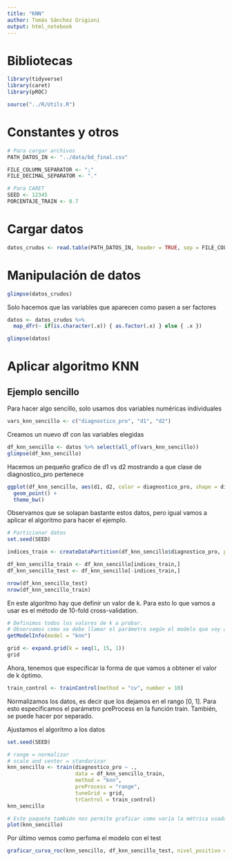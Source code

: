 ```yaml
---
title: "KNN"
author: Tomás Sánchez Grigioni
output: html_notebook
---
```


# Bibliotecas

```r
library(tidyverse)
library(caret)
library(pROC)

source("../R/Utils.R")
```

# Constantes y otros

```r
# Para cargar archivos
PATH_DATOS_IN <- "../data/bd_final.csv"

FILE_COLUMN_SEPARATOR <- ";"
FILE_DECIMAL_SEPARATOR <- "."

# Para CARET
SEED <- 12345
PORCENTAJE_TRAIN <- 0.7
```

# Cargar datos

```r
datos_crudos <- read.table(PATH_DATOS_IN, header = TRUE, sep = FILE_COLUMN_SEPARATOR, dec = FILE_DECIMAL_SEPARATOR)
```

# Manipulación de datos

```r
glimpse(datos_crudos)
```
Solo hacemos que las variables que aparecen como <chr> pasen a ser factores

```r
datos <- datos_crudos %>% 
  map_dfr(~ if(is.character(.x)) { as.factor(.x) } else { .x })

glimpse(datos)
```

# Aplicar algoritmo KNN

## Ejemplo sencillo

Para hacer algo sencillo, solo usamos dos variables numéricas individuales

```r
vars_knn_sencillo <- c("diagnostico_pro", "d1", "d2")
```

Creamos un nuevo df con las variables elegidas

```r
df_knn_sencillo <- datos %>% select(all_of(vars_knn_sencillo))
glimpse(df_knn_sencillo)
```

Hacemos un pequeño grafico de d1 vs d2 mostrando a que clase de diagnostico_pro pertenece

```r
ggplot(df_knn_sencillo, aes(d1, d2, color = diagnostico_pro, shape = diagnostico_pro)) +
  geom_point() +
  theme_bw()
```
Observamos que se solapan bastante estos datos, pero igual vamos a aplicar el algoritmo para hacer el ejemplo.

```r
# Particionar datos
set.seed(SEED)

indices_train <- createDataPartition(df_knn_sencillo$diagnostico_pro, p = PORCENTAJE_TRAIN, list = FALSE) %>% as.vector()

df_knn_sencillo_train <- df_knn_sencillo[indices_train,]
df_knn_sencillo_test <- df_knn_sencillo[-indices_train,]

nrow(df_knn_sencillo_test)
nrow(df_knn_sencillo_train)
```

En este algoritmo hay que definir un valor de k. Para esto lo que vamos a usar es el método de 10-fold cross-validation.

```r
# Definimos todos los valores de k a probar.
# Observamos como se debe llamar el parámetro según el modelo que voy a usar, para nuestro caso "knn".
getModelInfo(model = "knn")

grid <- expand.grid(k = seq(1, 15, 1))
grid
```

Ahora, tenemos que especificar la forma de que vamos a obtener el valor de k óptimo.

```r
train_control <- trainControl(method = "cv", number = 10)
```


Normalizamos los datos, es decir que los dejamos en el rango [0, 1]. Para esto especificamos el parámetro preProcess en la función train. También, se puede hacer por separado.

Ajustamos el algoritmo a los datos

```r
set.seed(SEED)

# range = normalizar
# scale and center = standarizar
knn_sencillo <- train(diagnostico_pro ~ ., 
                      data = df_knn_sencillo_train, 
                      method = "knn", 
                      preProcess = "range", 
                      tuneGrid = grid, 
                      trControl = train_control)
knn_sencillo

# Este paquete también nos permite graficar como varía la métrica usada para elegir el valor de k óptimo
plot(knn_sencillo)
```

Por último vemos como perfoma el modelo con el test

```r
graficar_curva_roc(knn_sencillo, df_knn_sencillo_test, nivel_positivo = "true", var_respuesta = "diagnostico_pro")
```

